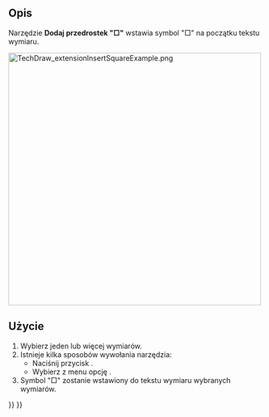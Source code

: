 <languages/>

{{Docnav/pl
|[[TechDraw_ExtensionInsertDiameter/pl|Dodaj przedrostek "⌀"]]
|[[TechDraw_ExtensionInsertRepetition/pl|Wstaw powtórzenie]]
|[[TechDraw_Workbench/pl|środowisko pracy Rysunek Techniczny]]
|IconL=TechDraw_ExtensionInsertDiameter.svg
|IconR=TechDraw_ExtensionInsertRepetition.svg
|IconC=Workbench_TechDraw.svg
}}

{{GuiCommand/pl
|Name=TechDraw ExtensionInsertSquare
|Name/pl=Rysunek Techniczny: Rozszerzenie Dodaj przedrostek "□"
|MenuLocation=Rysunek Techniczny → Rozszerzenia: Wymiary → Dodaj przedrostek "□"
|Workbenches=[[TechDraw_Workbench/pl|Rysunek Techniczny]]
|Shortcut=
|Version=0.20
|SeeAlso=[[TechDraw_ExtensionInsertDiameter/pl|Dodaj przedrostek "⌀"]], , [[TechDraw_ExtensionInsertRepetition/pl|Dodaj przedrostek "n×"]]
}}

<span id="Description"></span>
==Opis==

Narzędzie '''Dodaj przedrostek "□"''' wstawia symbol "□" na początku tekstu wymiaru.

[[Image:TechDraw_extensionInsertSquareExample.png|500px]]
{{Caption|Po prawej wymiary z wstawionym symbolem.}}

<span id="Usage"></span>
==Użycie==

# Wybierz jeden lub więcej wymiarów.
# Istnieje kilka sposobów wywołania narzędzia:
#* Naciśnij przycisk {{Button|[[Image:TechDraw_ExtensionInsertSquare.svg|16px]] '''Dodaj przedrostek "□"'''}}.
#* Wybierz z menu opcję {{MenuCommand|Rysunek Techniczny → Rozszerzenia: Wymiary → [[Image:TechDraw_ExtensionInsertSquare.svg|16px]] Dodaj przedrostek "□"}} .
# Symbol "□" zostanie wstawiony do tekstu wymiaru wybranych wymiarów.


{{Docnav/pl
|[[TechDraw_ExtensionInsertDiameter/pl|Dodaj przedrostek "⌀"]]
|[[TechDraw_ExtensionInsertRepetition/pl|Wstaw powtórzenie]]
|[[TechDraw_Workbench/pl|środowisko pracy Rysunek Techniczny]]
|IconL=TechDraw_ExtensionInsertDiameter.svg
|IconR=TechDraw_ExtensionInsertRepetition.svg
|IconC=Workbench_TechDraw.svg
}}

{{TechDraw_Tools_navi{{#translation:}}}}
{{Userdocnavi{{#translation:}}}}